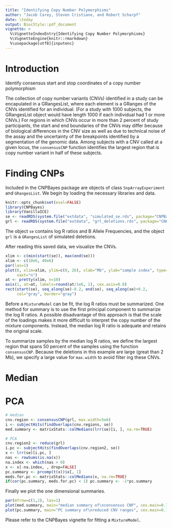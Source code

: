 ```yaml
---
title: "Identifying Copy Number Polymorphisms"
author: "Jacob Carey, Steven Cristiano, and Robert Scharpf"
date: \today
output: BiocStyle::pdf_document
vignette: >
  %\VignetteIndexEntry{Identifying Copy Number Polymorphisms}
  %\VignetteEngine{knitr::rmarkdown}
  %\usepackage[utf8]{inputenc} 
---
```


# Introduction

Identify consensus start and stop coordinates of a copy number
polymorphism

The collection of copy number variants (CNVs) identified in a study
can be encapulated in a GRangesList, where each element is a GRanges
of the CNVs identified for an individual.  (For a study with 1000
subjects, the GRangesList object would have length 1000 if each
individual had 1 or more CNVs.)  For regions in which CNVs occur in
more than 2 percent of study participants, the start and end
boundaries of the CNVs may differ because of biological differences in
the CNV size as well as due to technical noise of the assay and the
uncertainty of the breakpoints identified by a segmentation of the
genomic data.  Among subjects with a CNV called at a given locus, the
`consensusCNP` function identifies the largest region that is copy
number variant in half of these subjects.

# Finding CNPs
Included in the CNPBayes package are objects of class `SnpArrayExperiment`
and `GRangesList`. We begin by loading the necessary libraries and data.

```r
knitr::opts_chunk$set(eval=FALSE)
library(CNPBayes)
library(VanillaICE)
se <- readRDS(system.file("extdata", "simulated_se.rds", package="CNPBayes"))
grl <- readRDS(system.file("extdata", "grl_deletions.rds", package="CNPBayes"))
```

The object `se` contains log R ratios and B Allele Frequencies, and the object
`grl` is a `GRangesList` of simulated deletions. 

After reading this saved data, we visualize the CNVs.

```r
xlim <- c(min(start(se)), max(end(se)))
xlim <- c(10e6, 40e6)
par(las=1)
plot(0, xlim=xlim, ylim=c(0, 26), xlab="Mb", ylab="sample index", type="n",
     xaxt="n")
at <- pretty(xlim, n=10)
axis(1, at=at, labels=round(at/1e6, 1), cex.axis=0.8)
rect(start(se), seq_along(se)-0.2, end(se), seq_along(se)+0.2,
     col="gray", border="gray")
```

Before a `MixtureModel` can be fit, the log R ratios must be summarized. One
method for summary is to use the first principal component to summarize the log
R ratios. A possible disadvantage of this approach is that the scale of the
loadings makes it more difficult to interpret the copy number of the mixture
components. Instead, the median log R ratio is adequate and retains the
original scale.

To summarize samples by the median log R ratios, we define the largest region
that spans 50 percent of the samples using the function `consensusCNP`. Because
the deletions in this example are large (great than 2 Mb), we specify a large
value for `max.width` to avoid filter ing these CNVs.

# Median

# PCA

```r
# median
cnv.region <- consensusCNP(grl, max.width=5e6)
i <- subjectHits(findOverlaps(cnv.regions, se))
med.summary <- matrixStats::colMedians(lrr(se)[i, ], na.rm=TRUE)

# PCA
cnv.region2 <- reduce(grl)
i.pc <- subjectHits(findOverlaps(cnv.region2, se))
x <- lrr(se)[i.pc, ]
nas <- rowSums(is.na(x))
na.index <- which(nas > 0)
x <- x[-na.index, , drop=FALSE]
pc.summary <- prcomp(t(x))$x[, 1]
meds.for.pc <- matrixStats::colMedians(x, na.rm=TRUE)
if(cor(pc.summary, meds.for.pc) < 1) pc.summary <- -1*pc.summary
```

Finally we plot the one dimensional summaries.

```r
par(mfrow=c(1,2), las=1)
plot(med.summary, main="median summary of\nconsensus CNP", cex.main=0.7, pch=20)
plot(pc.summary, main="PC summary of\nreduced CNV ranges", cex.main=0.7, pch=20)
```

Please refer to the CNPBayes vignette for fitting a `MixtureModel`.
